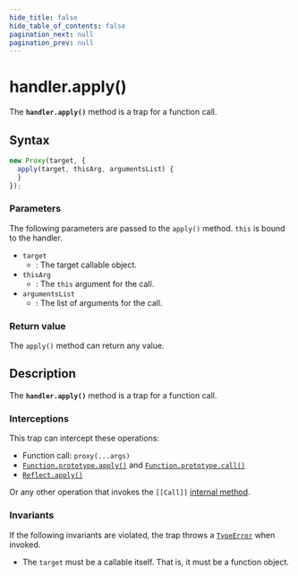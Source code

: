 ```yaml
---
hide_title: false
hide_table_of_contents: false
pagination_next: null
pagination_prev: null
---
```

# handler.apply()

The **`handler.apply()`** method is a trap for a function call.

## Syntax

```js
new Proxy(target, {
  apply(target, thisArg, argumentsList) {
  }
});
```

### Parameters

The following parameters are passed to the `apply()` method. `this` is bound to the handler.

- `target`
  - : The target callable object.
- `thisArg`
  - : The `this` argument for the call.
- `argumentsList`
  - : The list of arguments for the call.

### Return value

The `apply()` method can return any value.

## Description

The **`handler.apply()`** method is a trap for a function call.

### Interceptions

This trap can intercept these operations:

- Function call: `proxy(...args)`
- [`Function.prototype.apply()`](../../../globals/Function/prototype/apply.md) and [`Function.prototype.call()`](../../../globals/Function/prototype/call.md)
- [`Reflect.apply()`](../../../globals/Reflect/apply.md)

Or any other operation that invokes the `[[Call]]` [internal method](https://developer.mozilla.org/docs/Web/JavaScript/Reference/Global_Objects/Proxy#object_internal_methods).

### Invariants

If the following invariants are violated, the trap throws a [`TypeError`](../../../globals/TypeError/TypeError.md) when invoked.

- The `target` must be a callable itself. That is, it must be a function object.
